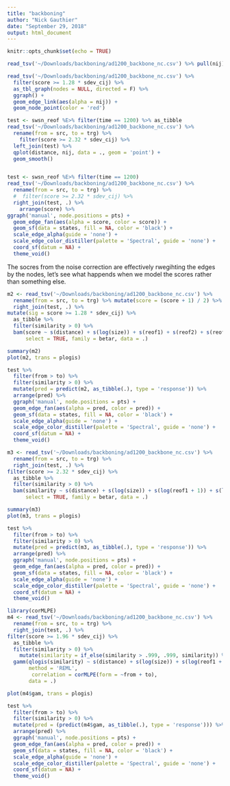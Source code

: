 ```yaml
---
title: "backboning"
author: "Nick Gauthier"
date: "September 29, 2018"
output: html_document
---
```


```r
knitr::opts_chunk$set(echo = TRUE)
```


```r
read_tsv('~/Downloads/backboning/ad1200_backbone_nc.csv') %>% pull(nij) %>% qlogis %>% hist

read_tsv('~/Downloads/backboning/ad1200_backbone_nc.csv') %>% 
  filter(score >= 1.28 * sdev_cij) %>%
  as_tbl_graph(nodes = NULL, directed = F) %>%
  ggraph() +
  geom_edge_link(aes(alpha = nij)) +
  geom_node_point(color = 'red')

test <- swsn_reof %E>% filter(time == 1200) %>% as_tibble
read_tsv('~/Downloads/backboning/ad1200_backbone_nc.csv') %>%
  rename(from = src, to = trg) %>%
    filter(score >= 2.32 * sdev_cij) %>%
  left_join(test) %>%
  qplot(distance, nij, data = ., geom = 'point') +
  geom_smooth()


test <- swsn_reof %E>% filter(time == 1200)
read_tsv('~/Downloads/backboning/ad1200_backbone_nc.csv') %>%
  rename(from = src, to = trg) %>%
  #  filter(score >= 2.32 * sdev_cij) %>%
  right_join(test, .) %>%
    arrange(score) %>%
ggraph('manual', node.positions = pts) +
  geom_edge_fan(aes(alpha = score, color = score)) +
  geom_sf(data = states, fill = NA, color = 'black') +
  scale_edge_alpha(guide = 'none') +
  scale_edge_color_distiller(palette = 'Spectral', guide = 'none') +
  coord_sf(datum = NA) +
  theme_void()
```

The socres from the noise correction are effectively rwegihting the edges by the nodes, let's see what happends when we model the scores rather than something else.
```r

m2 <- read_tsv('~/Downloads/backboning/ad1200_backbone_nc.csv') %>%
  rename(from = src, to = trg) %>% mutate(score = (score + 1) / 2) %>%
  right_join(test, .) %>%
mutate(sig = score >= 1.28 * sdev_cij) %>%
  as_tibble %>%
  filter(similarity > 0) %>%
  bam(score ~ s(distance) + s(log(size)) + s(reof1) + s(reof2) + s(reof3) + s(reof4) + s(reof5) + s(reof6),
      select = TRUE, family = betar, data = .)

summary(m2)
plot(m2, trans = plogis)

test %>%
  filter(from > to) %>%
  filter(similarity > 0) %>%
  mutate(pred = predict(m2, as_tibble(.), type = 'response')) %>%
  arrange(pred) %>%
  ggraph('manual', node.positions = pts) +
  geom_edge_fan(aes(alpha = pred, color = pred)) +
  geom_sf(data = states, fill = NA, color = 'black') +
  scale_edge_alpha(guide = 'none') +
  scale_edge_color_distiller(palette = 'Spectral', guide = 'none') +
  coord_sf(datum = NA) +
  theme_void()
```

```r
m3 <- read_tsv('~/Downloads/backboning/ad1200_backbone_nc.csv') %>%
  rename(from = src, to = trg) %>%
  right_join(test, .) %>%
filter(score >= 2.32 * sdev_cij) %>%
  as_tibble %>%
  filter(similarity > 0) %>%
  bam(similarity ~ s(distance) + s(log(size)) + s(log(reof1 + 1)) + s(log(reof2+1)) + s(log(reof3+1)) + s(log(reof4+1)) + s(log(reof5+1)) + s(log(reof6+1)),
      select = TRUE, family = betar, data = .)

summary(m3)
plot(m3, trans = plogis)

test %>%
  filter(from > to) %>%
  filter(similarity > 0) %>%
  mutate(pred = predict(m3, as_tibble(.), type = 'response')) %>%
  arrange(pred) %>%
  ggraph('manual', node.positions = pts) +
  geom_edge_fan(aes(alpha = pred, color = pred)) +
  geom_sf(data = states, fill = NA, color = 'black') +
  scale_edge_alpha(guide = 'none') +
  scale_edge_color_distiller(palette = 'Spectral', guide = 'none') +
  coord_sf(datum = NA) +
  theme_void()
```
```r
library(corMLPE)
m4 <- read_tsv('~/Downloads/backboning/ad1200_backbone_nc.csv') %>%
  rename(from = src, to = trg) %>%
  right_join(test, .) %>%
filter(score >= 1.96 * sdev_cij) %>%
  as_tibble %>%
  filter(similarity > 0) %>%
    mutate(similarity = if_else(similarity > .999, .999, similarity)) %>%
  gamm(qlogis(similarity) ~ s(distance) + s(log(size)) + s(log(reof1 + 1)) + s(log(reof2+1)) + s(log(reof3+1)) + s(log(reof4+1)) + s(log(reof5+1)) + s(log(reof6+1)),
       method = 'REML',
        correlation = corMLPE(form = ~from + to),
       data = .)

plot(m4$gam, trans = plogis)

test %>%
  filter(from > to) %>%
  filter(similarity > 0) %>%
  mutate(pred = (predict(m4$gam, as_tibble(.), type = 'response'))) %>%
  arrange(pred) %>%
  ggraph('manual', node.positions = pts) +
  geom_edge_fan(aes(alpha = pred, color = pred)) +
  geom_sf(data = states, fill = NA, color = 'black') +
  scale_edge_alpha(guide = 'none') +
  scale_edge_color_distiller(palette = 'Spectral', guide = 'none') +
  coord_sf(datum = NA) +
  theme_void()
```

